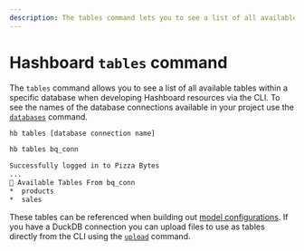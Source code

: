 ```yaml
---
description: The tables command lets you to see a list of all available tables within a specific database when developing Hashboard resources via the CLI
---
```



# Hashboard `tables` command

The `tables` command allows you to see a list of all available tables within a specific database when developing Hashboard resources via the CLI. To see the names of the database connections available in your project use the [`databases`](./databases) command.

```bash copy
hb tables [database connection name]
```

```bash filename="Example usage" copy
hb tables bq_conn

Successfully logged in to Pizza Bytes
...
📂 Available Tables From bq_conn
*  products
*  sales

```

These tables can be referenced when building out [model configurations](/docs/data-ops/config-schema/data-models). If you have a DuckDB connection you can upload files to use as tables directly from the CLI using the [`upload`](./upload) command.
